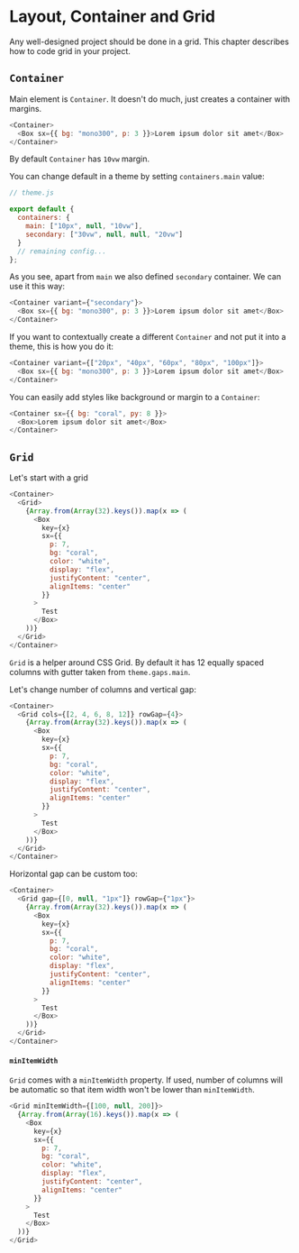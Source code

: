 # Layout, Container and Grid

Any well-designed project should be done in a grid. This chapter describes how to code grid in your project.

## `Container`

Main element is `Container`. It doesn't do much, just creates a container with margins.

```javascript live=true fullscreen=true
<Container>
  <Box sx={{ bg: "mono300", p: 3 }}>Lorem ipsum dolor sit amet</Box>
</Container>
```

By default `Container` has `10vw` margin.

You can change default in a theme by setting `containers.main` value:

```javascript
// theme.js

export default {
  containers: {
    main: ["10px", null, "10vw"],
    secondary: ["30vw", null, null, "20vw"]
  }
  // remaining config...
};
```

As you see, apart from `main` we also defined `secondary` container. We can use it this way:

```javascript live=true fullscreen=true
<Container variant={"secondary"}>
  <Box sx={{ bg: "mono300", p: 3 }}>Lorem ipsum dolor sit amet</Box>
</Container>
```

If you want to contextually create a different `Container` and not put it into a theme, this is how you do it:

```javascript live=true fullscreen=true
<Container variant={["20px", "40px", "60px", "80px", "100px"]}>
  <Box sx={{ bg: "mono300", p: 3 }}>Lorem ipsum dolor sit amet</Box>
</Container>
```

You can easily add styles like background or margin to a `Container`:

```javascript live=true fullscreen=true
<Container sx={{ bg: "coral", py: 8 }}>
  <Box>Lorem ipsum dolor sit amet</Box>
</Container>
```

## `Grid`

Let's start with a grid

```javascript live=true fullscreen=true
<Container>
  <Grid>
    {Array.from(Array(32).keys()).map(x => (
      <Box
        key={x}
        sx={{
          p: 7,
          bg: "coral",
          color: "white",
          display: "flex",
          justifyContent: "center",
          alignItems: "center"
        }}
      >
        Test
      </Box>
    ))}
  </Grid>
</Container>
```

`Grid` is a helper around CSS Grid. By default it has 12 equally spaced columns with gutter taken from `theme.gaps.main`.

Let's change number of columns and vertical gap:

```javascript live=true fullscreen=true
<Container>
  <Grid cols={[2, 4, 6, 8, 12]} rowGap={4}>
    {Array.from(Array(32).keys()).map(x => (
      <Box
        key={x}
        sx={{
          p: 7,
          bg: "coral",
          color: "white",
          display: "flex",
          justifyContent: "center",
          alignItems: "center"
        }}
      >
        Test
      </Box>
    ))}
  </Grid>
</Container>
```

Horizontal gap can be custom too:

```javascript live=true fullscreen=true
<Container>
  <Grid gap={[0, null, "1px"]} rowGap={"1px"}>
    {Array.from(Array(32).keys()).map(x => (
      <Box
        key={x}
        sx={{
          p: 7,
          bg: "coral",
          color: "white",
          display: "flex",
          justifyContent: "center",
          alignItems: "center"
        }}
      >
        Test
      </Box>
    ))}
  </Grid>
</Container>
```

#### `minItemWidth`

`Grid` comes with a `minItemWidth` property. If used, number of columns will be automatic so that item width won't be lower than `minItemWidth`.

```javascript live=true
<Grid minItemWidth={[100, null, 200]}>
  {Array.from(Array(16).keys()).map(x => (
    <Box
      key={x}
      sx={{
        p: 7,
        bg: "coral",
        color: "white",
        display: "flex",
        justifyContent: "center",
        alignItems: "center"
      }}
    >
      Test
    </Box>
  ))}
</Grid>
```
